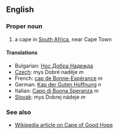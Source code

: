 ==English==

===Proper noun===

# a cape in [[South Africa]], near Cape Town

====Translations====

*Bulgarian: [[Нос Добра Надежда]]
*[[Czech]]: mys Dobré naděje  ''m''
*French: [[cap de Bonne-Espérance]] ''m''
*German: [[Kap der Guten Hoffnung]] ''n''
*Italian: [[Capo di Buona Speranza]] ''m''
*[[Slovak]]: mys Dobrej nádeje ''m''

===See also===

*[[en:Cape of Good Hope|Wikipedia article on Cape of Good Hope]]